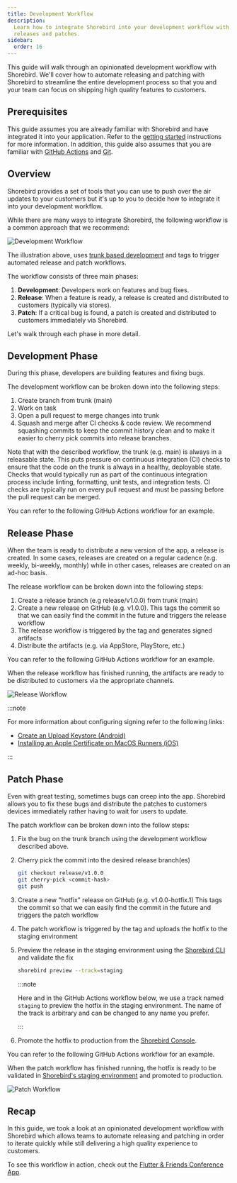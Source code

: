```yaml
---
title: Development Workflow
description:
  Learn how to integrate Shorebird into your development workflow with automated
  releases and patches.
sidebar:
  order: 16
---
```



This guide will walk through an opinionated development workflow with Shorebird.
We'll cover how to automate releasing and patching with Shorebird to streamline
the entire development process so that you and your team can focus on shipping
high quality features to customers.

## Prerequisites

This guide assumes you are already familiar with Shorebird and have integrated
it into your application. Refer to the [getting started](/) instructions for
more information. In addition, this guide also assumes that you are familiar
with [GitHub Actions](https://docs.github.com/actions) and
[Git](https://git-scm.com).

## Overview

Shorebird provides a set of tools that you can use to push over the air updates
to your customers but it's up to you to decide how to integrate it into your
development workflow.

While there are many ways to integrate Shorebird, the following workflow is a
common approach that we recommend:

![Development Workflow](https://github.com/user-attachments/assets/61fc8e5b-b77e-42e7-a1d6-5db50a232d02)

The illustration above, uses
[trunk based development](https://trunkbaseddevelopment.com) and tags to trigger
automated release and patch workflows.

The workflow consists of three main phases:

1. **Development**: Developers work on features and bug fixes.
1. **Release**: When a feature is ready, a release is created and distributed to
   customers (typically via stores).
1. **Patch**: If a critical bug is found, a patch is created and distributed to
   customers immediately via Shorebird.

Let's walk through each phase in more detail.

## Development Phase

During this phase, developers are building features and fixing bugs.

The development workflow can be broken down into the following steps:

1. Create branch from trunk (main)
1. Work on task
1. Open a pull request to merge changes into trunk
1. Squash and merge after CI checks & code review. We recommend squashing
   commits to keep the commit history clean and to make it easier to cherry pick
   commits into release branches.

Note that with the described workflow, the trunk (e.g. main) is always in a
releasable state. This puts pressure on continuous integration (CI) checks to
ensure that the code on the trunk is always in a healthy, deployable state.
Checks that would typically run as part of the continuous integration process
include linting, formatting, unit tests, and integration tests. CI checks are
typically run on every pull request and must be passing before the pull request
can be merged.

You can refer to the following GitHub Actions workflow for an example.

<CICheckSnippet />

## Release Phase

When the team is ready to distribute a new version of the app, a release is
created. In some cases, releases are created on a regular cadence (e.g. weekly,
bi-weekly, monthly) while in other cases, releases are created on an ad-hoc
basis.

The release workflow can be broken down into the following steps:

1. Create a release branch (e.g release/v1.0.0) from trunk (main)
1. Create a new release on GitHub (e.g. v1.0.0). This tags the commit so that we
   can easily find the commit in the future and triggers the release workflow
1. The release workflow is triggered by the tag and generates signed artifacts
1. Distribute the artifacts (e.g. via AppStore, PlayStore, etc.)

You can refer to the following GitHub Actions workflow for an example.

<RemoteCode
  url="https://raw.githubusercontent.com/felangel/flutter_and_friends/refs/heads/main/.github/workflows/release.yaml"
  title=".github/workflows/release.yaml"
/>

When the release workflow has finished running, the artifacts are ready to be
distributed to customers via the appropriate channels.

![Release Workflow](https://github.com/user-attachments/assets/7c9cf689-bd07-40c0-ad0b-e08935cb4424)

:::note

For more information about configuring signing refer to the following links:

- [Create an Upload Keystore (Android)](https://docs.flutter.dev/deployment/android#create-an-upload-keystore)
- [Installing an Apple Certificate on MacOS Runners (iOS)](https://docs.github.com/en/actions/use-cases-and-examples/deploying/installing-an-apple-certificate-on-macos-runners-for-xcode-development)

:::

## Patch Phase

Even with great testing, sometimes bugs can creep into the app. Shorebird allows
you to fix these bugs and distribute the patches to customers devices
immediately rather having to wait for users to update.

The patch workflow can be broken down into the follow steps:

1. Fix the bug on the trunk branch using the development workflow described
   above.
1. Cherry pick the commit into the desired release branch(es)
   ```sh
   git checkout release/v1.0.0
   git cherry-pick <commit-hash>
   git push
   ```
1. Create a new "hotfix" release on GitHub (e.g. v1.0.0-hotfix.1) This tags the
   commit so that we can easily find the commit in the future and triggers the
   patch workflow
1. The patch workflow is triggered by the tag and uploads the hotfix to the
   staging environment
1. Preview the release in the staging environment using the
   [Shorebird CLI](https://github.com/shorebirdtech/shorebird) and validate the
   fix
   ```sh
   shorebird preview --track=staging
   ```
   :::note

   Here and in the GitHub Actions workflow below, we use a track named
   `staging` to preview the hotfix in the staging environment. The name of the
   track is arbitrary and can be changed to any name you prefer.

   :::
1. Promote the hotfix to production from the
   [Shorebird Console](https://console.shorebird.dev).

You can refer to the following GitHub Actions workflow for an example.

<RemoteCode
  url="https://raw.githubusercontent.com/felangel/flutter_and_friends/refs/heads/main/.github/workflows/patch.yaml"
  title=".github/workflows/patch.yaml"
/>

When the patch workflow has finished running, the hotfix is ready to be
validated in
[Shorebird's staging environment](/code-push/guides/staging-patches) and
promoted to production.

![Patch Workflow](https://github.com/user-attachments/assets/ca1957ad-ee52-4cff-a93f-03fceb6ca591)

## Recap

In this guide, we took a look at an opinionated development workflow with
Shorebird which allows teams to automate releasing and patching in order to
iterate quickly while still delivering a high quality experience to customers.

To see this workflow in action, check out the
[Flutter & Friends Conference App](https://github.com/felangel/flutter_and_friends).

